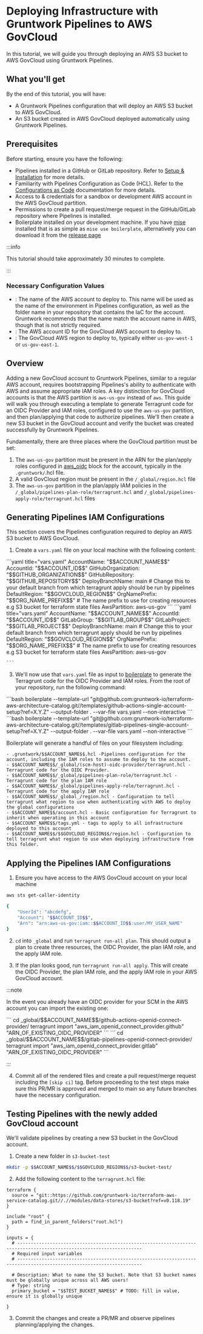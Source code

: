 # Deploying Infrastructure with Gruntwork Pipelines to AWS GovCloud


In this tutorial, we will guide you through deploying an AWS S3 bucket to AWS GovCloud using Gruntwork Pipelines.

## What you'll get

By the end of this tutorial, you will have:

- A Gruntwork Pipelines configuration that will deploy an AWS S3 bucket to AWS GovCloud.
- An S3 bucket created in AWS GovCloud deployed automatically using Gruntwork Pipelines.

## Prerequisites

Before starting, ensure you have the following:

- Pipelines installed in a GitHub or GitLab repository. Refer to [Setup & Installation](/2.0/docs/pipelines/installation/overview) for more details.
- Familiarity with Pipelines Configuration as Code (HCL). Refer to the [Configurations as Code](/2.0/reference/pipelines/configurations-as-code) documentation for more details.
- Access to & credentials for a sandbox or development AWS account in the AWS GovCloud partition.
- Permissions to create a pull request/merge request in the GitHub/GitLab repository where Pipelines is installed.
- Boilerplate installed on your development machine. If you have [mise](https://mise.jdx.dev/getting-started.html) installed that is as simple as `mise use boilerplate`, alternatively you can download it from the [release page](https://github.com/gruntwork-io/boilerplate/releases/)

:::info

This tutorial should take approximately 30 minutes to complete.

:::

### Necessary Configuration Values

- <CustomizableValue id="ACCOUNT_NAME"/>: The name of the AWS account to deploy to. This name will be used as the name of the environment in Pipelines configuration, as well as the folder name in your repository that contains the IaC for the account. Gruntwork recommends that the name match the account name in AWS, though that is not strictly required.
- <CustomizableValue id="ACCOUNT_ID"/>: The AWS account ID for the GovCloud AWS account to deploy to.
- <CustomizableValue id="GOVCLOUD_REGION"/>: The GovCloud AWS region to deploy to, typically either `us-gov-west-1` or `us-gov-east-1`.

## Overview

Adding a new GovCloud account to Gruntwork Pipelines, similar to a regular AWS account, requires bootstrapping Pipelines's ability to authenticate with AWS and assume appropriate IAM roles. A key distinction for GovCloud accounts is that the AWS partition is `aws-us-gov` instead of `aws`. This guide will walk you through executing a template to generate Terragrunt code for an OIDC Provider and IAM roles, configured to use the `aws-us-gov` partition, and then plan/applying that code to authorize pipelines.  We'll then create a new S3 bucket in the GovCloud account and verify the bucket was created successfully by Gruntwork Pipelines.

Fundamentally, there are three places where the GovCloud partition must be set:
1. The `aws-us-gov` partition must be present in the ARN for the plan/apply roles configured in [aws_oidc](/2.0/reference/pipelines/configurations-as-code/api#aws_oidc-block-attributes) block for the account, typically in the `.gruntwork/`<CustomizableValue id="ACCOUNT_NAME"/>.hcl file.
2. A valid GovCloud region must be present in the <CustomizableValue id="ACCOUNT_NAME"/>`/_global/region.hcl` file
3. The `aws-us-gov` partition in the plan/apply IAM policies in the <CustomizableValue id="ACCOUNT_NAME"/>`/_global/pipelines-plan-role/terragrunt.hcl` and <CustomizableValue id="ACCOUNT_NAME"/>`/_global/pipelines-apply-role/terragrunt.hcl` files

## Generating Pipelines IAM Configurations

This section covers the Pipelines configuration required to deploy an AWS S3 bucket to AWS GovCloud.

1. Create a `vars.yaml` file on your local machine with the following content:

<Tabs groupId="platform">
<TabItem value="github" label="GitHub" default>
    ```yaml title="vars.yaml"
    AccountName: "$$ACCOUNT_NAME$$"
    AccountId: "$$ACCOUNT_ID$$"
    GitHubOrganization: "$$GITHUB_ORGANIZATION$$"
    GitHubRepository: "$$GITHUB_REPOSITORY$$"
    DeployBranchName: main # Change this to your default branch from which terragrunt apply should be run by pipelines
    DefaultRegion: "$$GOVCLOUD_REGION$$"
    OrgNamePrefix: "$$ORG_NAME_PREFIX$$" # The name prefix to use for creating resources e.g S3 bucket for terraform state files
    AwsPartition: aws-us-gov
    ```

</TabItem>
<TabItem value="gitlab" label="GitLab">
    ```yaml title="vars.yaml"
    AccountName: "$$ACCOUNT_NAME$$"
    AccountId: "$$ACCOUNT_ID$$"
    GitLabGroup: "$$GITLAB_GROUP$$"
    GitLabProject: "$$GITLAB_PROJECT$$"
    DeployBranchName: main # Change this to your default branch from which terragrunt apply should be run by pipelines
    DefaultRegion: "$$GOVCLOUD_REGION$$"
    OrgNamePrefix: "$$ORG_NAME_PREFIX$$" # The name prefix to use for creating resources e.g S3 bucket for terraform state files
    AwsPartition: aws-us-gov

    ```
</TabItem>
</Tabs>

3. We'll now use that `vars.yaml` file as input to [boilerplate](https://github.com/gruntwork-io/boilerplate) to generate the Terragrunt code for the OIDC Provider and IAM roles.  From the root of your repository, run the following command:

<Tabs groupId="platform">
<TabItem value="github" label="GitHub">
```bash
boilerplate --template-url "git@github.com:gruntwork-io/terraform-aws-architecture-catalog.git//templates/github-actions-single-account-setup?ref=X.Y.Z" --output-folder . --var-file vars.yaml --non-interactive
```
</TabItem>
<TabItem value="gitlab" label="GitLab">
```bash
boilerplate --template-url "git@github.com:gruntwork-io/terraform-aws-architecture-catalog.git//templates/gitlab-pipelines-single-account-setup?ref=X.Y.Z" --output-folder . --var-file vars.yaml --non-interactive
```
</TabItem>
</Tabs>

Boilerplate will generate a handful of files on your filesystem including:

```text
- .gruntwork/$$ACCOUNT_NAME$$.hcl -Pipelines configuration for the account, including the IAM roles to assume to deploy to the account.
- $$ACCOUNT_NAME$$/_global/(scm-host)-oidc-provider/terragrunt.hcl - Terragrunt code for the OIDC Provider.
- $$ACCOUNT_NAME$$/_global/pipelines-plan-role/terragrunt.hcl - Terragrunt code for the plan IAM role
- $$ACCOUNT_NAME$$/_global/pipelines-apply-role/terragrunt.hcl - Terragrunt code for the apply IAM role
- $$ACCOUNT_NAME$$/_global_/region.hcl - Configuration to tell terragrunt what region to use when authenticating with AWS to deploy the global configurations
- $$ACCOUNT_NAME$$/account.hcl - Basic configuration for Terragrunt to inherit when operating in this account
- $$ACCOUNT_NAME$$/tags.yml - tags to apply to all infrastructure deployed to this account
- $$ACCOUNT_NAME$$/$$GOVCLOUD_REGION$$/region.hcl - Configuration to tell terragrunt what region to use when deploying infrastructure from this folder.
```
## Applying the Pipelines IAM Configurations

1. Ensure you have access to the AWS GovCloud account on your local machine
```bash
aws sts get-caller-identity

{
    "UserId": "abcdefg",
    "Account": "$$ACCOUNT_ID$$",
    "Arn": "arn:aws-us-gov:iam::$$ACCOUNT_ID$$:user/MY_USER_NAME"
}
```

2. `cd` into `_global` and run `terragrunt run-all plan`.  This should output a plan to create three resources, the OIDC Provider, the plan IAM role, and the apply IAM role.

3. If the plan looks good, run `terragrunt run-all apply`.  This will create the OIDC Provider, the plan IAM role, and the apply IAM role in your AWS GovCloud account.

:::note

In the event you already have an OIDC provider for your SCM in the AWS account you can import the existing one:

<Tabs groupId="platform">
<TabItem value="github" label="GitHub">
```
cd _global/$$ACCOUNT_NAME$$/github-actions-openid-connect-provider/
terragrunt import "aws_iam_openid_connect_provider.github" "ARN_OF_EXISTING_OIDC_PROVIDER"
```
</TabItem>
<TabItem value="gitlab" label="GitLab">
```
cd _global/$$ACCOUNT_NAME$$/gitlab-pipelines-openid-connect-provider/
terragrunt import "aws_iam_openid_connect_provider.gitlab" "ARN_OF_EXISTING_OIDC_PROVIDER"
```
</TabItem>
</Tabs>

:::

4. Commit all of the rendered files and create a pull request/merge request including the `[skip ci]` tag. Before proceeding to the test steps make sure this PR/MR is approved and merged to main so any future branches have the necessary configuration.

## Testing Pipelines with the newly added GovCloud account

We'll validate pipelines by creating a new S3 bucket in the GovCloud account.

1. Create a new folder in `s3-bucket-test`
```bash
mkdir -p $$ACCOUNT_NAME$$/$$GOVCLOUD_REGION$$/s3-bucket-test/
```

2. Add the following content to the `terragrunt.hcl` file:
```hcl title="$$ACCOUNT_NAME$$/$$GOVCLOUD_REGION$$/s3-bucket-test/terragrunt.hcl"
terraform {
  source = "git::https://github.com/gruntwork-io/terraform-aws-service-catalog.git//.//modules/data-stores/s3-bucket?ref=v0.118.19"
}

include "root" {
  path = find_in_parent_folders("root.hcl")
}

inputs = {
  # --------------------------------------------------------------------------------------------------------------------
  # Required input variables
  # --------------------------------------------------------------------------------------------------------------------

  # Description: What to name the S3 bucket. Note that S3 bucket names must be globally unique across all AWS users!
  # Type: string
  primary_bucket = "$$TEST_BUCKET_NAME$$" # TODO: fill in value, ensure it is globally unique

}
```

3. Commit the changes and create a PR/MR and observe pipelines planning/applying the changes.
